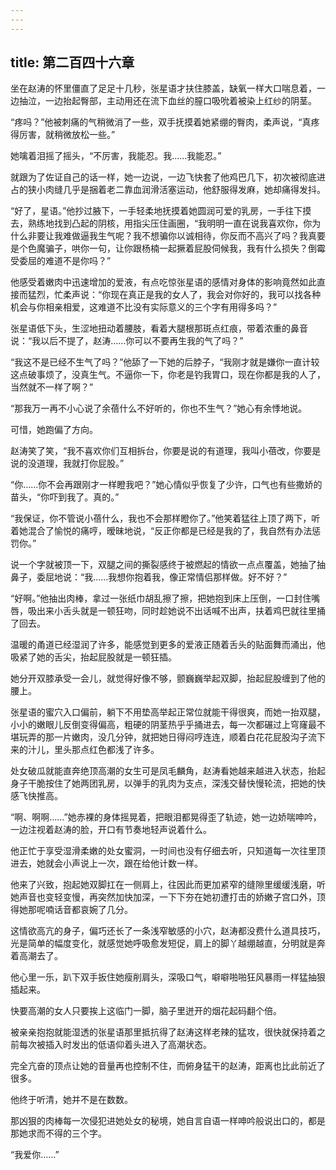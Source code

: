 ```yaml
---
---
---
```

title: 第二百四十六章
---




坐在赵涛的怀里僵直了足足十几秒，张星语才扶住膝盖，缺氧一样大口喘息着，一边抽泣，一边抬起臀部，主动用还在流下血丝的膣口吸吮着被染上红纱的阴茎。

“疼吗？”他被刺痛的气稍微消了一些，双手抚摸着她紧绷的臀肉，柔声说，“真疼得厉害，就稍微放松一些。”

她噙着泪摇了摇头，“不厉害，我能忍。我……我能忍。”

就跟为了佐证自己的话一样，她一边说，一边飞快套了他鸡巴几下，初次被彻底进占的狭小肉缝几乎是捆着老二靠血润滑活塞运动，他舒服得发麻，她却痛得发抖。

“好了，星语。”他抄过腋下，一手轻柔地抚摸着她圆润可爱的乳房，一手往下摸去，熟练地找到凸起的阴核，用指尖压住画圈，“我明明一直在说我喜欢你，你为什么非要让我难做逼我生气呢？我不想骗你以诚相待，你反而不高兴了吗？我真要是个色魔骗子，哄你一句，让你跟杨楠一起撅着屁股伺候我，我有什么损失？倒霉受委屈的难道不是你吗？”

他感受着嫩肉中迅速增加的爱液，有点吃惊张星语的感情对身体的影响竟然如此直接而猛烈，忙柔声说：“你现在真正是我的女人了，我会对你好的，我可以找各种机会与你相亲相爱，这难道不比没有实际意义的三个字有用得多吗？”

张星语低下头，生涩地扭动着腰肢，看着大腿根那斑点红痕，带着浓重的鼻音说：“我以后不提了，赵涛……你可以不要再生我的气了吗？”

“我这不是已经不生气了吗？”他舔了一下她的后脖子，“我刚才就是嫌你一直计较这点破事烦了，没真生气。不逼你一下，你老是钓我胃口，现在你都是我的人了，当然就不一样了啊？”

“那我万一再不小心说了余蓓什么不好听的，你也不生气？”她心有余悸地说。

可惜，她跑偏了方向。

赵涛笑了笑，“我不喜欢你们互相拆台，你要是说的有道理，我叫小蓓改，你要是说的没道理，我就打你屁股。”

“你……你不会再跟刚才一样瞪我吧？”她心情似乎恢复了少许，口气也有些撒娇的苗头，“你吓到我了。真的。”

“我保证，你不管说小蓓什么，我也不会那样瞪你了。”他笑着猛往上顶了两下，听着她混合了愉悦的痛哼，暧昧地说，“反正你都是已经是我的了，我自然有办法惩罚你。”

说一个字就被顶一下，双腿之间的撕裂感终于被燃起的情欲一点点覆盖，她抽了抽鼻子，委屈地说：“我……我想你抱着我，像正常情侣那样做。好不好？”

“好啊。”他抽出肉棒，拿过一张纸巾胡乱擦了擦，把她抱到床上压倒，一口封住嘴唇，吸出来小舌头就是一顿狂吻，同时趁她说不出话喊不出声，扶着鸡巴就往里捅了回去。

温暖的甬道已经湿润了许多，能感觉到更多的爱液正随着舌头的贴面舞而涌出，他吸紧了她的舌尖，抬起屁股就是一顿狂插。

她分开双膝承受一会儿，就觉得好像不够，颤巍巍举起双脚，抬起屁股缠到了他的腰上。

张星语的蜜穴入口偏前，躺下不用垫高举起正常位就能干得很爽，而她一抬双腿，小小的嫩眼儿反倒变得偏高，粗硬的阴茎热乎乎捅进去，每一次都碾过上穹窿最不堪玩弄的那一片嫩肉，没几分钟，就把她日得闷哼连连，顺着白花花屁股沟子流下来的汁儿，里头那点红色都浅了许多。

处女破瓜就能直奔绝顶高潮的女生可是凤毛麟角，赵涛看她越来越进入状态，抬起身子干脆按住了她两团乳房，以弹手的乳肉为支点，深浅交替快慢轮流，把她的快感飞快推高。

“啊、啊啊……”她赤裸的身体摇晃着，把眼泪都晃得歪了轨迹，她一边娇喘呻吟，一边注视着赵涛的脸，开口有节奏地轻声说着什么。

他正忙于享受湿滑柔嫩的处女蜜洞，一时间也没有仔细去听，只知道每一次往里顶进去，她就会小声说上一次，跟在给他计数一样。

他来了兴致，抱起她双脚扛在一侧肩上，往因此而更加紧窄的缝隙里缓缓浅磨，听她声音也变轻变慢，再突然加快加深，一下下夯在她初遭打击的娇嫩子宫口外，顶得她那呢喃话音都哀婉了几分。

这情欲高亢的身子，偏巧还长了一条浅窄敏感的小穴，赵涛都没费什么道具技巧，光是简单的幅度变化，就感觉她呼吸愈发短促，肩上的脚丫越绷越直，分明就是奔着高潮去了。

他心里一乐，趴下双手扳住她瘦削肩头，深吸口气，噼噼啪啪狂风暴雨一样猛抽狠插起来。

快要高潮的女人只要挨上这临门一脚，脑子里迸开的烟花起码翻个倍。

被亲亲抱抱就能湿透的张星语那里抵抗得了赵涛这样老辣的猛攻，很快就保持着之前每次被插入时发出的低语仰着头进入了高潮状态。

完全亢奋的顶点让她的音量再也控制不住，而俯身猛干的赵涛，距离也比此前近了很多。

他终于听清，她并不是在数数。

那凶狠的肉棒每一次侵犯进她处女的秘境，她自言自语一样呻吟般说出口的，都是那她求而不得的三个字。

“我爱你……”